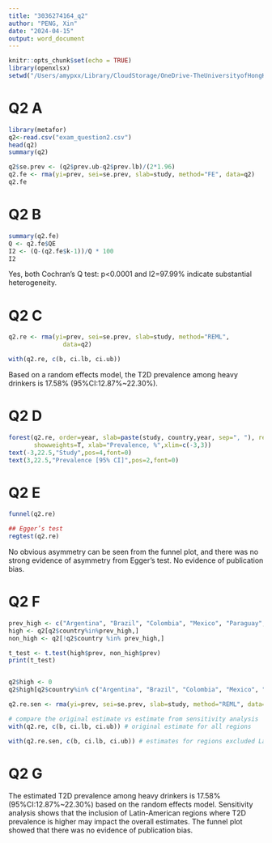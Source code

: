 ```yaml
---
title: "3036274164_q2"
author: "PENG, Xin"
date: "2024-04-15"
output: word_document
---
```


```r
knitr::opts_chunk$set(echo = TRUE)
library(openxlsx)
setwd("/Users/amypxx/Library/CloudStorage/OneDrive-TheUniversityofHongKong-Connect/adv stat/final exam")
```

# Q2 A
```r
library(metafor)
q2<-read.csv("exam_question2.csv")
head(q2)
summary(q2)

q2$se.prev <- (q2$prev.ub-q2$prev.lb)/(2*1.96)
q2.fe <- rma(yi=prev, sei=se.prev, slab=study, method="FE", data=q2)
q2.fe
```

# Q2 B
```r
summary(q2.fe)
Q <- q2.fe$QE
I2 <- (Q-(q2.fe$k-1))/Q * 100
I2
```
Yes, both Cochran’s Q test: p<0.0001 and I2=97.99% indicate substantial heterogeneity.

# Q2 C
```r
q2.re <- rma(yi=prev, sei=se.prev, slab=study, method="REML", 
               data=q2)

with(q2.re, c(b, ci.lb, ci.ub))
```
Based on a random effects model, the T2D prevalence among heavy drinkers is 17.58% (95%CI:12.87%~22.30%).

# Q2 D
```r
forest(q2.re, order=year, slab=paste(study, country,year, sep=", "), refline=0,  
       showweights=T, xlab="Prevalence, %",xlim=c(-3,3))
text(-3,22.5,"Study",pos=4,font=0)
text(3,22.5,"Prevalence [95% CI]",pos=2,font=0)
```

# Q2 E
```r
funnel(q2.re)

## Egger’s test
regtest(q2.re)
```
No obvious asymmetry can be seen from the funnel plot, and
there was no strong evidence of asymmetry from Egger’s test.
No evidence of publication bias.

# Q2 F
```r

prev_high <- c("Argentina", "Brazil", "Colombia", "Mexico", "Paraguay", "Peru")
high <- q2[q2$country%in%prev_high,]
non_high <- q2[!q2$country %in% prev_high,]

t_test <- t.test(high$prev, non_high$prev)
print(t_test)


q2$high <- 0
q2$high[q2$country%in% c("Argentina", "Brazil", "Colombia", "Mexico", "Paraguay", "Peru")] <- 1

q2.re.sen <- rma(yi=prev, sei=se.prev, slab=study, method="REML", data=q2, subset=(high==0))

# compare the original estimate vs estimate from sensitivity analysis
with(q2.re, c(b, ci.lb, ci.ub)) # original estimate for all regions

with(q2.re.sen, c(b, ci.lb, ci.ub)) # estimates for regions excluded Latin-America

```

# Q2 G

The estimated T2D prevalence among heavy drinkers is 17.58% (95%CI:12.87%~22.30%) based on the random effects model.
Sensitivity analysis shows that the inclusion of Latin-American regions where T2D prevalence is higher may impact the overall estimates.
The funnel plot showed that there was no evidence of publication bias.
